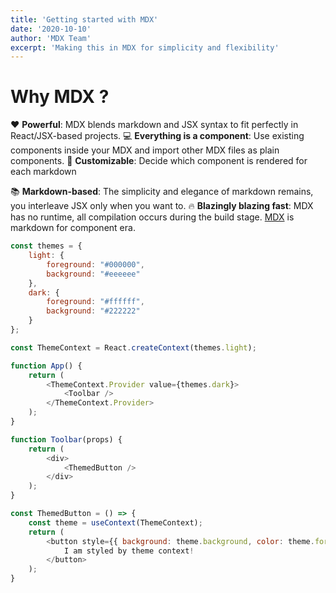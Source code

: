 ```yaml
---
title: 'Getting started with MDX'
date: '2020-10-10'
author: 'MDX Team'
excerpt: 'Making this in MDX for simplicity and flexibility'
---
```


<h1 style={{ fontSize: '5rem' }}>Why MDX ?</h1>

<MyBackground>

❤️ **Powerful**: MDX blends markdown and JSX syntax to fit perfectly in
React/JSX-based projects.
💻 **Everything is a component**: Use existing components inside your
MDX and import other MDX files as plain components.
🔧 **Customizable**: Decide which component is rendered for each markdown

📚 **Markdown-based**: The simplicity and elegance of markdown remains,
you interleave JSX only when you want to.
🔥 **Blazingly blazing fast**: MDX has no runtime, all compilation occurs
during the build stage.
[MDX](https://mdxjs.com) is markdown for component era.

```jsx{1}:index.js
const themes = {
    light: {
        foreground: "#000000",
        background: "#eeeeee"
    },
    dark: {
        foreground: "#ffffff",
        background: "#222222"
    }
};

const ThemeContext = React.createContext(themes.light);

function App() {
    return (
        <ThemeContext.Provider value={themes.dark}>
            <Toolbar />
        </ThemeContext.Provider>
    );
}

function Toolbar(props) {
    return (
        <div>
            <ThemedButton />
        </div>
    );
}

const ThemedButton = () => {
    const theme = useContext(ThemeContext);
    return (
        <button style={{ background: theme.background, color: theme.foreground }}>
            I am styled by theme context!
        </button>
    );
}
```

</MyBackground>
